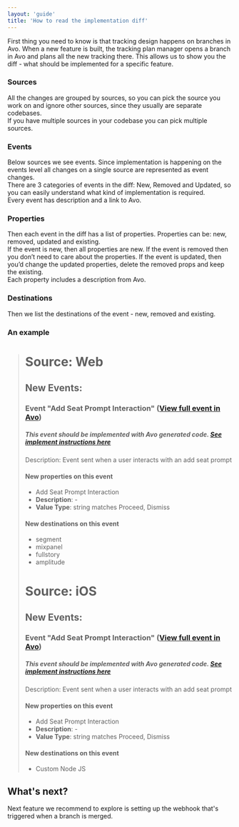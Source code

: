 ```yaml
---
layout: 'guide'
title: 'How to read the implementation diff'
---
```



First thing you need to know is that tracking design happens on branches in Avo. When a new feature is built, the tracking plan manager opens a branch in Avo and plans all the new tracking there.
This allows us to show you the diff - what should be implemented for a specific feature. 

### Sources

All the changes are grouped by sources, so you can pick the source you work on and ignore other sources, since they usually are separate codebases.  
If you have multiple sources in your codebase you can pick multiple sources.  

### Events

Below sources we see events. Since implementation is happening on the events level all changes on a single source are represented as event changes.  
There are 3 categories of events in the diff: New, Removed and Updated, so you can easily understand what kind of implementation is required.  
Every event has description and a link to Avo.  

### Properties

Then each event in the diff has a list of properties. Properties can be: new, removed, updated and existing.  
If the event is new, then all properties are new. If the event is removed then you don’t need to care about the properties. If the event is updated, then you’d change the updated properties, delete the removed props and keep the existing.  
Each property includes a description from Avo.  

### Destinations

Then we list the destinations of the event - new, removed and existing.

### An example

># Source: Web
>
>## New Events:
>
>### Event "Add Seat Prompt Interaction" ([View full event in Avo](https://www.avo.app/schemas/schemaId/events/mwmA0kzw4B))
>
>##### This event should be implemented with Avo generated code. [See implement instructions here](http://avo.app/schemas/schemaId/branches/qgrYDHloO/implement/sources/2oAo04qsX#mwmA0kzw4B)  
>
>Description: Event sent when a user interacts with an add seat prompt  
>
>#### New properties on this event
>
>- Add Seat Prompt Interaction
>  - **Description**: -  
>  - **Value Type**: string matches Proceed, Dismiss
>
>#### New destinations on this event
>
>- segment
>- mixpanel
>- fullstory
>- amplitude
>
>
># Source: iOS
>
>## New Events:
>
>### Event "Add Seat Prompt Interaction" ([View full event in Avo](https://www.avo.app/schemas/schemaId/events/mwmA0kzw4B))
>
>##### This event should be implemented with Avo generated code. [See implement instructions here](http://avo.app/schemas/schemaId/branches/qgrYDHloO/implement/sources/6nSgGof_U#mwmA0kzw4B)  
>
>Description: Event sent when a user interacts with an add seat prompt  
>
>#### New properties on this event
>
>- Add Seat Prompt Interaction
>  - **Description**: -  
>  - **Value Type**: string matches Proceed, Dismiss
>
>#### New destinations on this event
>
>- Custom Node JS

## What's next?

Next feature we recommend to explore is setting up <Link passHref href="/implementation/avo-tracking-plan-webhook"><a>the webhook</a></Link> that's triggered when a branch is merged. 
